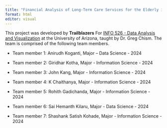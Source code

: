 ```yaml
---
title: "Financial Analysis of Long-Term Care Services for the Elderly in the US"
format: html
editor: visual
---
```


This project was developed by **Trailblazers** For [INFO 526 - Data Analysis and Visualization](https://datavizaz.org/) at the University of Arizona, taught by Dr. Greg Chism. The team is comprised of the following team members.

-   Team member 1: Anirudh Koganti, Major – Data Science - 2024

-   Team member 2: Giridhar Kotha, Major - Information Science - 2024

-   Team member 3: John Kang, Major - Information Science - 2024

-   Team member 4: K Chaithanya, Major - Information Science - 2024

-   Team member 5: Rohith Gadichanda, Major - Information Science - 2024

-   Team member 6: Sai Hemanth Kilaru, Major - Data Science - 2024

-   Team member 7: Shashank Satish Kohade, Major - Information Science - 2024
